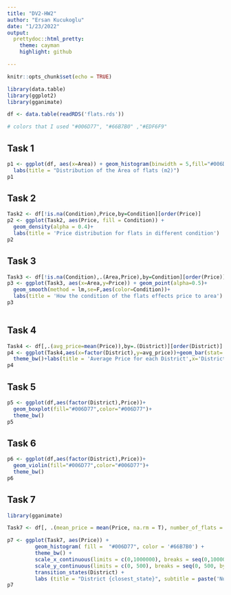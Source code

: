 ```yaml
---
title: "DV2-HW2"
author: "Ersan Kucukoglu"
date: "1/23/2022"
output:
  prettydoc::html_pretty:
    theme: cayman
    highlight: github

---
```



```r
knitr::opts_chunk$set(echo = TRUE)
```

```r
library(data.table)
library(ggplot2)
library(gganimate)

df <- data.table(readRDS('flats.rds'))

# colors that I used "#006D77", "#66B7B0" ,"#EDF6F9"
```
## Task 1
```r
p1 <- ggplot(df, aes(x=Area)) + geom_histogram(binwidth = 5,fill="#006D77",color='white')+
  labs(title = "Distribution of the Area of flats (m2)")
p1
```

## Task 2
```r
Task2 <- df[!is.na(Condition),Price,by=Condition][order(Price)]
p2 <- ggplot(Task2, aes(Price, fill = Condition)) +
  geom_density(alpha = 0.4)+
  labs(title = 'Price distribution for flats in different condition')
p2

```

## Task 3
```r
Task3 <- df[!is.na(Condition),.(Area,Price),by=Condition][order(Price)]
p3 <- ggplot(Task3, aes(x=Area,y=Price)) + geom_point(alpha=0.5)+
  geom_smooth(method = lm,se=F,aes(color=Condition))+
  labs(title = 'How the condition of the flats effects price to area')
p3
                                                      
```

## Task 4
```r
Task4 <- df[,.(avg_price=mean(Price)),by=.(District)][order(District)]
p4 <- ggplot(Task4,aes(x=factor(District),y=avg_price))+geom_bar(stat='identity',fill="#006D77")+
  theme_bw()+labs(title = 'Average Price for each District',x='District',y='Average Price')
p4

```

## Task 5

```r
p5 <- ggplot(df,aes(factor(District),Price))+
  geom_boxplot(fill="#006D77",color="#006D77")+
  theme_bw()
p5

```

## Task 6

```r
p6 <- ggplot(df,aes(factor(District),Price))+
  geom_violin(fill="#006D77",color="#006D77")+
  theme_bw()
p6

```

## Task 7

```r
library(gganimate)

Task7 <- df[, .(mean_price = mean(Price, na.rm = T), number_of_flats = .N, Price), by = District]

p7 <- ggplot(Task7, aes(Price)) +
         geom_histogram( fill =  "#006D77", color = '#66B7B0') + 
         theme_bw() +
         scale_x_continuous(limits = c(0,1000000), breaks = seq(0,1000000, by = 250000)) +
         scale_y_continuous(limits = c(0, 500), breaks = seq(0, 500, by = 100)) +
         transition_states(District) +
         labs (title = "District {closest_state}", subtitle = paste('Number of flats: {nrow(subset(Task7, District == closest_state))}', 'Mean price: {Task7[District == closest_state, round(mean(Price))]} Ft', sep = " \n "))
p7

```


